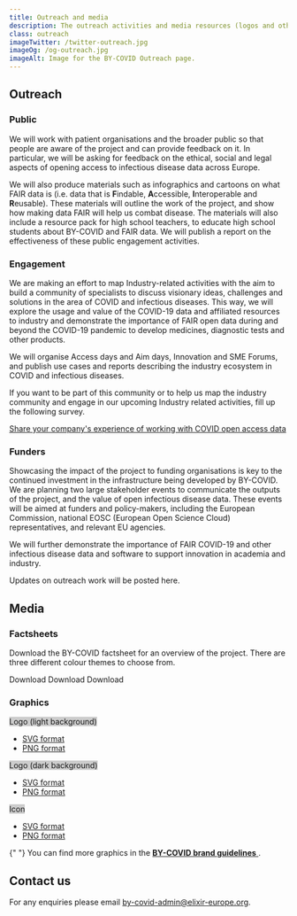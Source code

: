 ```yaml
---
title: Outreach and media
description: The outreach activities and media resources (logos and other visuals) of the BY-COVID project.
class: outreach
imageTwitter: /twitter-outreach.jpg
imageOg: /og-outreach.jpg
imageAlt: Image for the BY-COVID Outreach page.
---
```



<Container>
  <Row className="px-4">
   <Col>
<h2 class="mt-4">Outreach</h2>

<h3>Public</h3>

We will work with patient organisations and the broader public so that people are aware of the project and can provide feedback on it. In particular, we will be asking for feedback on the ethical, social and legal aspects of opening access to infectious disease data across Europe.

We will also produce materials such as infographics and cartoons on what FAIR data is (i.e. data that is **F**indable, **A**ccessible, **I**nteroperable and **R**eusable). These materials will outline the work of the project, and show how making data FAIR will help us combat disease. The materials will also include a resource pack for high school teachers, to educate high school students about BY-COVID and FAIR data. We will publish a report on the effectiveness of these public engagement activities.

<h3>Engagement</h3>
We are making an effort to map Industry-related activities with the aim to build a community of specialists to discuss visionary ideas, challenges and solutions in the area of COVID and infectious diseases. This way, we will explore the usage and value of the COVID-19 data and affiliated resources to industry and demonstrate the importance of FAIR open data during and beyond the COVID-19 pandemic to develop medicines, diagnostic tests and other products.

We will organise Access days and Aim days, Innovation and SME Forums, and publish use cases and reports describing the industry ecosystem in COVID and infectious diseases.

If you want to be part of this community or to help us map the industry community and engage in our upcoming Industry related activities, fill up the following survey.

<a href="https://www.surveymonkey.co.uk/r/ZXF6SCV" target="_blank">Share your company's experience of working with COVID open access data</a>

<h3 class="mt-4">Funders</h3>

Showcasing the impact of the project to funding organisations is key to the continued investment in the infrastructure being developed by BY-COVID. We are planning two large stakeholder events to communicate the outputs of the project, and the value of open infectious disease data. These events will be aimed at funders and policy-makers, including the European Commission, national EOSC (European Open Science Cloud) representatives, and relevant EU agencies.

We will further demonstrate the importance of FAIR COVID-19 and other infectious disease data and software to support innovation in academia and industry.

<p class="fw-bold mt-4">Updates on outreach work will be posted here.</p>

## Media

<h3>Factsheets</h3>
<p class="pb-2">
  Download the BY-COVID factsheet for an overview of the project. There are three different colour themes to choose from.
</p>
<Container className="full-width">
  <Row>
    <Col className="align-items-stretch" xs={12} sm={6} lg={2}>
      <Card className="mb-4 border text-center">
        <a href="/pdf/BY-COVID_factsheet_dark.pdf">
          <Card.Img
            variant="top"
            src="/BY-COVID_factsheet_dark.jpg"
            className="p-3"
            style="background: #fff;"
          />
        </a>
        <Card.Link href="/pdf/BY-COVID_factsheet_dark.pdf" class="pb-3">Download</Card.Link>
      </Card>
    </Col>
    <Col className="align-items-stretch" xs={12} sm={6} lg={2}>
      <Card className="mb-4 border text-center">
        <a href="/pdf/BY-COVID_factsheet.pdf">
          <Card.Img
            variant="top"
            src="/BY-COVID_factsheet_gradient.jpg"
            className="p-3"
            style="background: #fff;"
          />
        </a>
        <Card.Link href="/pdf/BY-COVID_factsheet.pdf" class="pb-3">Download</Card.Link>
      </Card>
    </Col>
    <Col className="align-items-stretch" xs={12} sm={6} lg={2}>
      <Card className="mb-4 border text-center">
        <a href="/pdf/BY-COVID_factsheet_white.pdf">
          <Card.Img
            variant="top"
            src="/BY-COVID_factsheet_white.jpg"
            className="p-3"
            style="background: #fff;"
          />
        </a>
        <Card.Link href="/pdf/BY-COVID_factsheet_white.pdf" class="pb-3">Download</Card.Link>
      </Card>
    </Col>
  </Row>
</Container>
<h3 class="pt-3">Graphics</h3>
<Container className="full-width">
  <Row>
    <Col className="align-items-stretch" xs={12} sm={6} lg={4}>
      <Card className="mb-4">
        <Card.Img
          variant="top"
          src="/by-covid-logo-light-bg.svg"
          className="border p-4"
          style="max-height: 115px;background: #ccc;"
        />
        <Card.Body className="position-relative">
          <Card.Title as="h3" className="mt-0 fw-bold fs-5 lh-sm">
            Logo (light background)
          </Card.Title>
          <Card.Text className="mt-3">
            <ul className="mb-0">
              <li>
                <a href="/by-covid-logo-light-bg.svg">SVG format</a>
              </li>
              <li>
                <a href="/by-covid-logo-light-bg.png">PNG format</a>
              </li>
            </ul>
          </Card.Text>
        </Card.Body>
      </Card>
    </Col>
    <Col className="align-items-stretch" xs={12} sm={6} lg={4}>
      <Card className="mb-4">
        <Card.Img
          variant="top"
          src="/by-covid-logo-dark-bg.svg"
          className="p-4"
          style="max-height: 115px;background: #ccc;"
        />
        <Card.Body className="position-relative">
          <Card.Title as="h3" className="mt-0 fw-bold fs-5 lh-sm">
            Logo (dark background)
          </Card.Title>
          <Card.Text className="mt-3">
            <ul className="mb-0">
              <li>
                <a href="/by-covid-logo-dark-bg.svg">SVG format</a>
              </li>
              <li>
                <a href="/by-covid-logo-dark-bg.png">PNG format</a>
              </li>
            </ul>
          </Card.Text>
        </Card.Body>
      </Card>
    </Col>
    <Col className="align-items-stretch" xs={12} sm={6} lg={4}>
      <Card className="mb-4">
        <Card.Img
          variant="top"
          src="/by-covid-icon.svg"
          className="p-4 border"
          style="max-height: 100px;background: #ccc;"
        />
        <Card.Body className="position-relative">
          <Card.Title as="h3" className="mt-0 fw-bold fs-5 lh-sm">
            Icon
          </Card.Title>
          <Card.Text className="mt-3">
            <ul className="mb-0">
              <li>
                <a href="/by-covid-icon.svg">SVG format</a>
              </li>
              <li>
                <a href="/by-covid-icon.png">PNG format</a>
              </li>
            </ul>
          </Card.Text>
        </Card.Body>
      </Card>
    </Col>
  </Row>
</Container>

<p>
  {" "}
  You can find more graphics in the <a href="https://docs.google.com/presentation/d/1JSGeclDqn-OKHi0udYcNaIeSs_mMFi14/edit#slide=id.p1">
    <strong>BY-COVID brand guidelines</strong>
  </a>.
</p>

<span class="anchor" id="contact"></span>

## Contact us

For any enquiries please email by-covid-admin@elixir-europe.org.

   </Col>
  </Row>
</Container>
